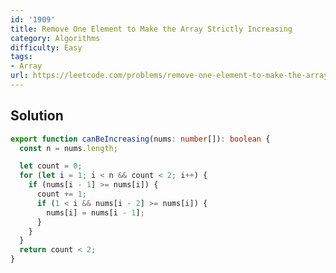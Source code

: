 ```yaml
---
id: '1909'
title: Remove One Element to Make the Array Strictly Increasing
category: Algorithms
difficulty: Easy
tags:
- Array
url: https://leetcode.com/problems/remove-one-element-to-make-the-array-strictly-increasing
---
```


## Solution

```typescript filename="solution.ts" copy
export function canBeIncreasing(nums: number[]): boolean {
  const n = nums.length;

  let count = 0;
  for (let i = 1; i < n && count < 2; i++) {
    if (nums[i - 1] >= nums[i]) {
      count += 1;
      if (1 < i && nums[i - 2] >= nums[i]) {
        nums[i] = nums[i - 1];
      }
    }
  }
  return count < 2;
}
```

